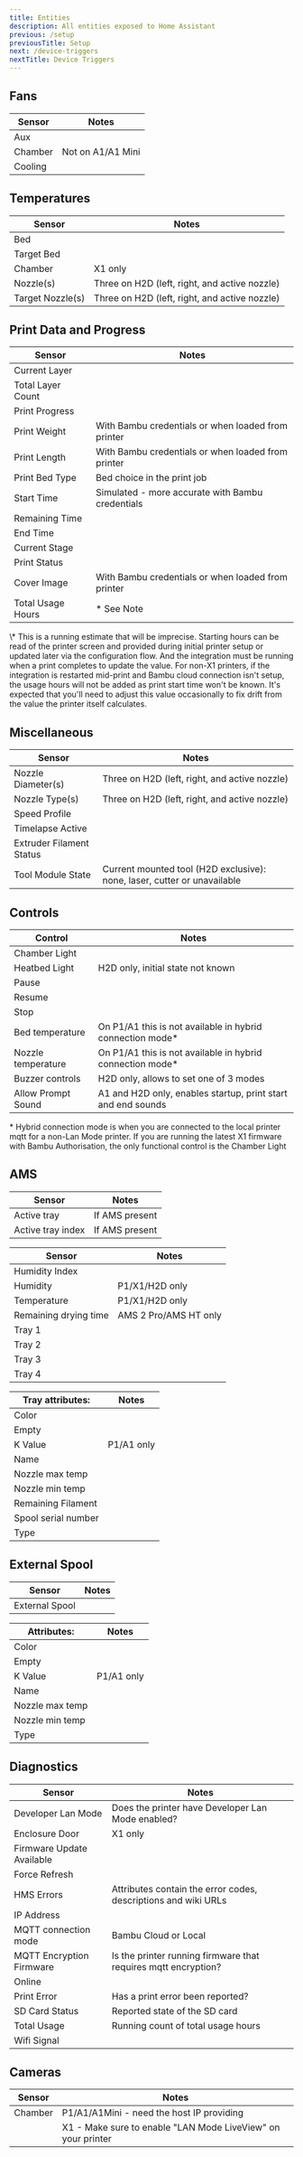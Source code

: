```yaml
---
title: Entities
description: All entities exposed to Home Assistant
previous: /setup
previousTitle: Setup
next: /device-triggers
nextTitle: Device Triggers
---
```




## Fans

| Sensor        | Notes             |
| ------------- | ----------------- |
| Aux           |                   |
| Chamber       | Not on A1/A1 Mini |
| Cooling       |                   |

## Temperatures

| Sensor           | Notes   |
| ---------------- | ------- |
| Bed              |         |
| Target Bed       |         |
| Chamber          | X1 only |
| Nozzle(s)        | Three on H2D (left, right, and active nozzle) |
| Target Nozzle(s) | Three on H2D (left, right, and active nozzle) |

## Print Data and Progress

| Sensor            | Notes                                              |
| ----------------- | -------------------------------------------------- |
| Current Layer     |                                                    |
| Total Layer Count |                                                    |
| Print Progress    |                                                    |
| Print Weight      | With Bambu credentials or when loaded from printer |
| Print Length      | With Bambu credentials or when loaded from printer |
| Print Bed Type    | Bed choice in the print job                        |
| Start Time        | Simulated - more accurate with Bambu credentials   |
| Remaining Time    |                                                    |
| End Time          |                                                    |
| Current Stage     |                                                    |
| Print Status      |                                                    |
| Cover Image       | With Bambu credentials or when loaded from printer |
| Total Usage Hours | \* See Note                                        |

<Info>
\* This is a running estimate that will be imprecise. Starting hours can be read of the printer screen and provided during initial printer setup or updated later via the configuration flow. And the integration must be running when a print completes to update the value. For non-X1 printers, if the integration is restarted mid-print and Bambu cloud connection isn't setup, the usage hours will not be added as print start time won't be known. It's expected that you'll need to adjust this value occasionally to fix drift from the value the printer itself calculates.
</Info>

## Miscellaneous

| Sensor                   | Notes |
| ------------------------ | ----- |
| Nozzle Diameter(s)       | Three on H2D (left, right, and active nozzle) |
| Nozzle Type(s)           | Three on H2D (left, right, and active nozzle) |
| Speed Profile            |       |
| Timelapse Active         |       |
| Extruder Filament Status |       |
| Tool Module State        | Current mounted tool (H2D exclusive): none, laser, cutter or unavailable |


## Controls

| Control             | Notes                                                      |
| ------------------- | ---------------------------------------------------------- |
| Chamber Light       |                                                            |
| Heatbed Light       | H2D only, initial state not known                          |
| Pause               |                                                            |
| Resume              |                                                            |
| Stop                |                                                            |
| Bed temperature     | On P1/A1 this is not available in hybrid connection mode\* |
| Nozzle temperature  | On P1/A1 this is not available in hybrid connection mode\* |
| Buzzer controls     | H2D only, allows to set one of 3 modes                     |
| Allow Prompt Sound  | A1 and H2D only, enables startup, print start and end sounds |

<Info>\* Hybrid connection mode is when you are connected to the local printer mqtt for a non-Lan Mode printer.</Info>
<Warning>If you are running the latest X1 firmware with Bambu Authorisation, the only functional control is the Chamber Light</Warning>


## AMS

| Sensor            | Notes          |
| ----------------- | -------------- |
| Active tray       | If AMS present |
| Active tray index | If AMS present |


| Sensor                | Notes                 |
| --------------------- | --------------------- |
| Humidity Index        |                       |
| Humidity              | P1/X1/H2D only        |
| Temperature           | P1/X1/H2D only        |
| Remaining drying time | AMS 2 Pro/AMS HT only |
| Tray 1                |                       |
| Tray 2                |                       |
| Tray 3                |                       |
| Tray 4                |                       |

| Tray attributes:    | Notes      |
| ------------------- | ---------- |
| Color               |            |
| Empty               |            |
| K Value             | P1/A1 only |
| Name                |            |
| Nozzle max temp     |            |
| Nozzle min temp     |            |
| Remaining Filament  |            |
| Spool serial number |            |
| Type                |            |

## External Spool

| Sensor         | Notes |
| -------------- | ----- |
| External Spool |       |

| Attributes:     | Notes      |
| --------------- | ---------- |
| Color           |            |
| Empty           |            |
| K Value         | P1/A1 only |
| Name            |            |
| Nozzle max temp |            |
| Nozzle min temp |            |
| Type            |            |

## Diagnostics

| Sensor                    | Notes                                                          |
| ------------------------- | -------------------------------------------------------------- |
| Developer Lan Mode        | Does the printer have Developer Lan Mode enabled?              |
| Enclosure Door            | X1 only                                                        |
| Firmware Update Available |                                                                |
| Force Refresh             |                                                                |
| HMS Errors                | Attributes contain the error codes, descriptions and wiki URLs |
| IP Address                |                                                                |
| MQTT connection mode      | Bambu Cloud or Local                                           |
| MQTT Encryption Firmware  | Is the printer running firmware that requires mqtt encryption? |
| Online                    |                                                                |
| Print Error               | Has a print error been reported?                               |
| SD Card Status            | Reported state of the SD card                                  |
| Total Usage               | Running count of total usage hours                             |
| Wifi Signal               |                                                                |

## Cameras

| Sensor  | Notes                                                           |
| ------- | --------------------------------------------------------------- |
| Chamber | P1/A1/A1Mini - need the host IP providing                       |
|         | X1    - Make sure to enable "LAN Mode LiveView" on your printer |